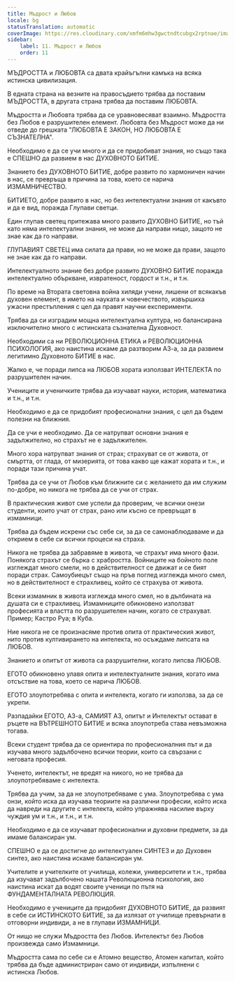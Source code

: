 ```yaml
---
title: Мъдрост и Любов
locale: bg
statusTranslation: automatic
coverImage: https://res.cloudinary.com/xmfm6mhw3gwctndtcubgx2rptnae/image/upload/v1740337243/small_cover_educacion_fundamental_a051170f1c.webp
sidebar:
    label: 11. Мъдрост и Любов
    order: 11
---
```

МЪДРОСТТА и ЛЮБОВТА са двата крайъгълни камъка на всяка истинска цивилизация.

В едната страна на везните на правосъдието трябва да поставим МЪДРОСТТА, в другата страна трябва да поставим ЛЮБОВТА.

Мъдростта и Любовта трябва да се уравновесяват взаимно. Мъдростта без Любов е разрушителен елемент. Любовта без Мъдрост може да ни отведе до грешката "ЛЮБОВТА Е ЗАКОН, НО ЛЮБОВТА Е СЪЗНАТЕЛНА".

Необходимо е да се учи много и да се придобиват знания, но също така е СПЕШНО да развием в нас ДУХОВНОТО БИТИЕ.

Знанието без ДУХОВНОТО БИТИЕ, добре развито по хармоничен начин в нас, се превръща в причина за това, което се нарича ИЗМАМНИЧЕСТВО.

БИТИЕТО, добре развито в нас, но без интелектуални знания от какъвто и да е вид, поражда Глупави светци.

Един глупав светец притежава много развито ДУХОВНО БИТИЕ, но тъй като няма интелектуални знания, не може да направи нищо, защото не знае как да го направи.

ГЛУПАВИЯТ СВЕТЕЦ има силата да прави, но не може да прави, защото не знае как да го направи.

Интелектуалното знание без добре развито ДУХОВНО БИТИЕ поражда интелектуално объркване, извратеност, гордост и т.н., и т.н.

По време на Втората световна война хиляди учени, лишени от всякакъв духовен елемент, в името на науката и човечеството, извършиха ужасни престъпления с цел да правят научни експерименти.

Трябва да си изградим мощна интелектуална култура, но балансирана изключително много с истинската съзнателна Духовност.

Необходими са ни РЕВОЛЮЦИОННА ЕТИКА и РЕВОЛЮЦИОННА ПСИХОЛОГИЯ, ако наистина искаме да разтворим АЗ-а, за да развием легитимно Духовното БИТИЕ в нас.

Жалко е, че поради липса на ЛЮБОВ хората използват ИНТЕЛЕКТА по разрушителен начин.

Учениците и ученичките трябва да изучават науки, история, математика и т.н., и т.н.

Необходимо е да се придобият професионални знания, с цел да бъдем полезни на ближния.

Да се учи е необходимо. Да се натрупват основни знания е задължително, но страхът не е задължителен.

Много хора натрупват знания от страх; страхуват се от живота, от смъртта, от глада, от мизерията, от това какво ще кажат хората и т.н., и поради тази причина учат.

Трябва да се учи от Любов към ближните си с желанието да им служим по-добре, но никога не трябва да се учи от страх.

В практическия живот сме успели да проверим, че всички онези студенти, които учат от страх, рано или късно се превръщат в измамници.

Трябва да бъдем искрени със себе си, за да се самонаблюдаваме и да открием в себе си всички процеси на страха.

Никога не трябва да забравяме в живота, че страхът има много фази. Понякога страхът се бърка с храбростта. Войниците на бойното поле изглеждат много смели, но в действителност се движат и се бият поради страх. Самоубиецът също на пръв поглед изглежда много смел, но в действителност е страхливец, който се страхува от живота.

Всеки измамник в живота изглежда много смел, но в дълбината на душата си е страхливец. Измамниците обикновено използват професията и властта по разрушителен начин, когато се страхуват. Пример; Кастро Руа; в Куба.

Ние никога не се произнасяме против опита от практическия живот, нито против култивирането на интелекта, но осъждаме липсата на ЛЮБОВ.

Знанието и опитът от живота са разрушителни, когато липсва ЛЮБОВ.

ЕГОТО обикновено улавя опита и интелектуалните знания, когато има отсъствие на това, което се нарича ЛЮБОВ.

ЕГОТО злоупотребява с опита и интелекта, когато ги използва, за да се укрепи.

Разпадайки ЕГОТО, АЗ-а, САМИЯТ АЗ, опитът и Интелектът остават в ръцете на ВЪТРЕШНОТО БИТИЕ и всяка злоупотреба става невъзможна тогава.

Всеки студент трябва да се ориентира по професионалния път и да изучава много задълбочено всички теории, които са свързани с неговата професия.

Ученето, интелектът, не вредят на никого, но не трябва да злоупотребяваме с интелекта.

Трябва да учим, за да не злоупотребяваме с ума. Злоупотребява с ума онзи, който иска да изучава теориите на различни професии, който иска да навреди на другите с интелекта, който упражнява насилие върху чуждия ум и т.н., и т.н., и т.н.

Необходимо е да се изучават професионални и духовни предмети, за да имаме балансиран ум.

СПЕШНО е да се достигне до интелектуален СИНТЕЗ и до Духовен синтез, ако наистина искаме балансиран ум.

Учителите и учителките от училища, колежи, университети и т.н., трябва да изучават задълбочено нашата Революционна психология, ако наистина искат да водят своите ученици по пътя на ФУНДАМЕНТАЛНАТА РЕВОЛЮЦИЯ.

Необходимо е учениците да придобият ДУХОВНОТО БИТИЕ, да развият в себе си ИСТИНСКОТО БИТИЕ, за да излязат от училище превърнати в отговорни индивиди, а не в глупави ИЗМАМНИЦИ.

От нищо не служи Мъдростта без Любов. Интелектът без Любов произвежда само Измамници.

Мъдростта сама по себе си е Атомно вещество, Атомен капитал, който трябва да бъде администриран само от индивиди, изпълнени с истинска Любов.

